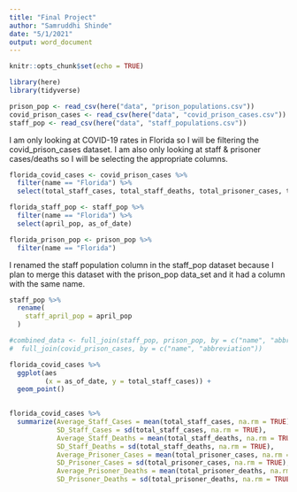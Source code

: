 ```yaml
---
title: "Final Project"
author: "Samruddhi Shinde"
date: "5/1/2021"
output: word_document
---
```


```r
knitr::opts_chunk$set(echo = TRUE)
```

```r
library(here)
library(tidyverse)
```

```r
prison_pop <- read_csv(here("data", "prison_populations.csv"))
covid_prison_cases <- read_csv(here("data", "covid_prison_cases.csv"))
staff_pop <- read_csv(here("data", "staff_populations.csv"))
```


I am only looking at COVID-19 rates in Florida so I will be filtering the covid_prison_cases dataset. I am also only looking at staff & prisoner cases/deaths
so I will be selecting the appropriate columns.

```r
florida_covid_cases <- covid_prison_cases %>%
  filter(name == "Florida") %>%
  select(total_staff_cases, total_staff_deaths, total_prisoner_cases, total_prisoner_deaths, as_of_date)
```

```r
florida_staff_pop <- staff_pop %>%
  filter(name == "Florida") %>%
  select(april_pop, as_of_date)
```

```r
florida_prison_pop <- prison_pop %>%
  filter(name == "Florida")
```

I renamed the staff population column in the staff_pop dataset because I plan to
merge this dataset with the prison_pop data_set and it had a column with the 
same name.

```r
staff_pop %>%
  rename(
    staff_april_pop = april_pop
  )
```

```r
#combined_data <- full_join(staff_pop, prison_pop, by = c("name", "abbreviation")) #%>%
#  full_join(covid_prison_cases, by = c("name", "abbreviation"))
```

```r
florida_covid_cases %>%
  ggplot(aes
         (x = as_of_date, y = total_staff_cases)) +
  geom_point() 
      
```

```r
florida_covid_cases %>%
  summarize(Average_Staff_Cases = mean(total_staff_cases, na.rm = TRUE),
            SD_Staff_Cases = sd(total_staff_cases, na.rm = TRUE),
            Average_Staff_Deaths = mean(total_staff_deaths, na.rm = TRUE),
            SD_Staff_Deaths = sd(total_staff_deaths, na.rm = TRUE),
            Average_Prisoner_Cases = mean(total_prisoner_cases, na.rm = TRUE),
            SD_Prisoner_Cases = sd(total_prisoner_cases, na.rm = TRUE),
            Average_Prisoner_Deaths = mean(total_prisoner_deaths, na.rm = TRUE),
            SD_Prisoner_Deaths = sd(total_prisoner_deaths, na.rm = TRUE))
```

